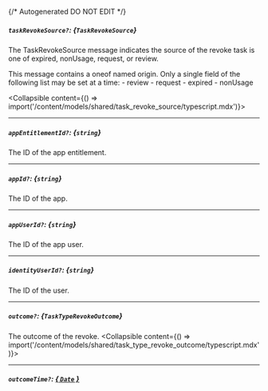 {/* Autogenerated DO NOT EDIT  */}

##### `taskRevokeSource?`: *{`TaskRevokeSource`}*
The TaskRevokeSource message indicates the source of the revoke task is one of expired, nonUsage, request, or review.

This message contains a oneof named origin. Only a single field of the following list may be set at a time:
  \- review
  \- request
  \- expired
  \- nonUsage

<Collapsible content={() => import('/content/models/shared/task_revoke_source/typescript.mdx')}>
</Collapsible>

---
##### `appEntitlementId?`: *{`string`}*
The ID of the app entitlement.

---
##### `appId?`: *{`string`}*
The ID of the app.

---
##### `appUserId?`: *{`string`}*
The ID of the app user.

---
##### `identityUserId?`: *{`string`}*
The ID of the user.

---
##### `outcome?`: *{`TaskTypeRevokeOutcome`}*
The outcome of the revoke.
<Collapsible content={() => import('/content/models/shared/task_type_revoke_outcome/typescript.mdx')}>
</Collapsible>

---
##### `outcomeTime?`: [*{ `Date` }*](https://developer.mozilla.org/en-US/docs/Web/JavaScript/Reference/Global_Objects/Date)

